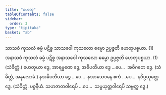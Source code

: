 ```yaml
---
title: "ဟေတု"
tableOfContents: false
sidebar:
  order: 3
type: "tipitaka"
basket: "ab"
---
```



<DynamicBreadcrumb />

<Division number="9">

<Paragraph number="1604">
သာသဝံ ကုသလံ ဓမ္မံ ပဋိစ္စ သာသဝေါ ကုသလော ဓမ္မော ဥပ္ပဇ္ဇတိ ဟေတုပစ္စယာ. (1)
</Paragraph>

<Paragraph number="1605">
အနာသဝံ ကုသလံ ဓမ္မံ ပဋိစ္စ အနာသဝေါ ကုသလော ဓမ္မော ဥပ္ပဇ္ဇတိ ဟေတုပစ္စယာ. (1) (သံခိတ္တံ.)
</Paragraph>

</Division>
<Division number="10">

<Paragraph number="1606">
ဟေတုယာ ဒွေ, အာရမ္မဏေ ဒွေ, အဓိပတိယာ ဒွေ …ပေ…  အဝိဂတေ ဒွေ. (သံခိတ္တံ, အနုလောမံ.)
</Paragraph>

</Division>
<Division number="11">

<Paragraph number="1607">
နအဓိပတိယာ ဒွေ …ပေ…  နအာသေဝနေ ဧကံ …ပေ…  နဝိပ္ပယုတ္တေ ဒွေ. (သံခိတ္တံ. ပစ္စနီယံ. သဟဇာတဝါရေပိ …ပေ…  သမ္ပယုတ္တဝါရေပိ သဗ္ဗတ္ထ ဒွေ.)
</Paragraph>
</Division>